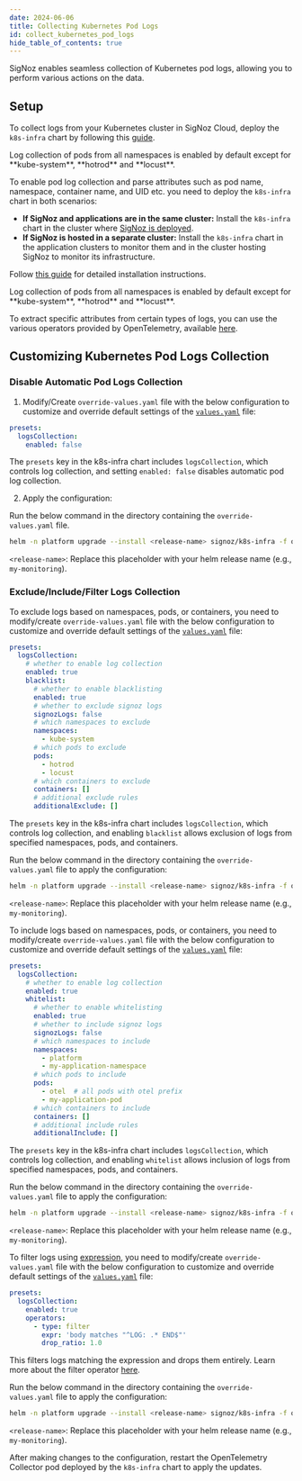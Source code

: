 ```yaml
---
date: 2024-06-06
title: Collecting Kubernetes Pod Logs
id: collect_kubernetes_pod_logs
hide_table_of_contents: true
---
```


SigNoz enables seamless collection of Kubernetes pod logs, allowing you to perform various actions on the data.

## Setup

<Tabs entityName="plans">
<TabItem value="signoz-cloud" label="SigNoz Cloud" default>

To collect logs from your Kubernetes cluster in SigNoz Cloud, deploy the `k8s-infra` chart by following this [guide](https://signoz.io/docs/tutorial/kubernetes-infra-metrics/). 

<Admonition type="note">
Log collection of pods from all namespaces is enabled by default except for **kube-system**, **hotrod** and **locust**.
</Admonition>

</TabItem>

<TabItem value='self-host' label='Self-Host'>

To enable pod log collection and parse attributes such as pod name, namespace, container name, and UID etc. you need to deploy the `k8s-infra` chart in both scenarios:

- **If SigNoz and applications are in the same cluster:** Install the `k8s-infra` chart in the cluster where [SigNoz is deployed](https://signoz.io/docs/install/kubernetes/).
- **If SigNoz is hosted in a separate cluster:** Install the `k8s-infra` chart in the application clusters to monitor them and in the cluster hosting SigNoz to monitor its infrastructure.

Follow [this guide](https://signoz.io/docs/tutorial/kubernetes-infra-metrics/) for detailed installation instructions.

<Admonition type="note">
Log collection of pods from all namespaces is enabled by default except for **kube-system**, **hotrod** and **locust**.
</Admonition>

To extract specific attributes from certain types of logs, you can use the various operators provided by OpenTelemetry, available [here](https://signoz.io/docs/userguide/logs/#operators-for-parsing-and-manipulating-logs).

</TabItem>
</Tabs>

## Customizing Kubernetes Pod Logs Collection

### Disable Automatic Pod Logs Collection

1. Modify/Create `override-values.yaml` file with the below configuration to customize and override default settings 
of the [`values.yaml`](https://github.com/SigNoz/charts/blob/main/charts/k8s-infra/values.yaml) file:

```yaml
presets:
  logsCollection:
    enabled: false
```

The `presets` key in the k8s-infra chart includes `logsCollection`, which controls log collection, and setting `enabled: false` disables automatic pod log collection.

2. Apply the configuration:

Run the below command in the directory containing the `override-values.yaml` file.

```bash
helm -n platform upgrade --install <release-name> signoz/k8s-infra -f override-values.yaml
```

`<release-name>`: Replace this placeholder with your helm release name (e.g., `my-monitoring`).

### Exclude/Include/Filter Logs Collection

<Tabs>
<TabItem value="filter-logs" label="Exclude Logs">

To exclude logs based on namespaces, pods, or containers, you need to modify/create `override-values.yaml` file with the below configuration to customize and 
override default settings of the [`values.yaml`](https://github.com/SigNoz/charts/blob/main/charts/k8s-infra/values.yaml) file:

```yaml
presets:
  logsCollection:
    # whether to enable log collection
    enabled: true
    blacklist:
      # whether to enable blacklisting
      enabled: true
      # whether to exclude signoz logs
      signozLogs: false
      # which namespaces to exclude
      namespaces:
        - kube-system
      # which pods to exclude
      pods:
        - hotrod
        - locust
      # which containers to exclude
      containers: []
      # additional exclude rules
      additionalExclude: []
```
The `presets` key in the k8s-infra chart includes `logsCollection`, which controls log collection, and enabling `blacklist` allows exclusion of logs from 
specified namespaces, pods, and containers.


Run the below command in the directory containing the `override-values.yaml` file to apply the configuration:

```bash
helm -n platform upgrade --install <release-name> signoz/k8s-infra -f override-values.yaml
```

`<release-name>`: Replace this placeholder with your helm release name (e.g., `my-monitoring`).

</TabItem>

<TabItem value="include-logs" label="Include Logs">

To include logs based on namespaces, pods, or containers, you need to modify/create `override-values.yaml` file with the below configuration to customize and 
override default settings of the [`values.yaml`](https://github.com/SigNoz/charts/blob/main/charts/k8s-infra/values.yaml) file:

```yaml
presets:
  logsCollection:
    # whether to enable log collection
    enabled: true
    whitelist:
      # whether to enable whitelisting
      enabled: true
      # whether to include signoz logs
      signozLogs: false
      # which namespaces to include
      namespaces:
        - platform
        - my-application-namespace
      # which pods to include
      pods:
        - otel  # all pods with otel prefix
        - my-application-pod
      # which containers to include
      containers: []
      # additional include rules
      additionalInclude: []
```
The `presets` key in the k8s-infra chart includes `logsCollection`, which controls log collection, and enabling `whitelist` allows inclusion of logs from 
specified namespaces, pods, and containers.

Run the below command in the directory containing the `override-values.yaml` file to apply the configuration:

```bash
helm -n platform upgrade --install <release-name> signoz/k8s-infra -f override-values.yaml
```

`<release-name>`: Replace this placeholder with your helm release name (e.g., `my-monitoring`).

</TabItem>

<TabItem value="filter-operator" label="Filter Operator">

To filter logs using [expression](https://github.com/open-telemetry/opentelemetry-collector-contrib/blob/main/pkg/stanza/docs/types/expression.md), you need to 
modify/create `override-values.yaml` file with the below configuration to customize and override default settings of the [`values.yaml`](https://github.com/SigNoz/charts/blob/main/charts/k8s-infra/values.yaml) file:


```yaml
presets:
  logsCollection:
    enabled: true
    operators:
      - type: filter
        expr: 'body matches "^LOG: .* END$"'
        drop_ratio: 1.0
```

This filters logs matching the expression and drops them entirely. Learn more about the filter operator [here](https://github.com/open-telemetry/opentelemetry-collector-contrib/blob/main/pkg/stanza/docs/operators/filter.md).

Run the below command in the directory containing the `override-values.yaml` file to apply the configuration:

```bash
helm -n platform upgrade --install <release-name> signoz/k8s-infra -f override-values.yaml
```

`<release-name>`: Replace this placeholder with your helm release name (e.g., `my-monitoring`).

</TabItem>
</Tabs>

After making changes to the configuration, restart the OpenTelemetry Collector pod deployed by the `k8s-infra` chart to apply the updates.